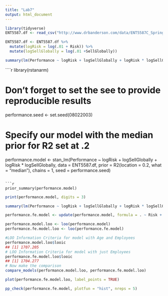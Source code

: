 ```yaml
---
title: "Lab7"
output: html_document
---
```


```r
library(tidyverse)
ENT5587.df <- read_csv("http://www.drbanderson.com/data/ENT5587C_Spring2018.csv")
```

```r
ENT5587.df <- ENT5587.df %>% 
  mutate(logRisk = log(.01 + Risk)) %>%
  mutate(logSellGlobally = log(.01 +SellGlobally))

summary(lm(Performance ~ logRisk + logSellGlobally + logRisk * logSellGlobally, data = ENT5587.df))$r.squared
```
````r
library(rstanarm)

# Don't forget to set the see to provide reproducible results
performance.seed <- set.seed(08022003)

# Specify our model with the median prior for R2 set at .2
performance.model <- stan_lm(Performance ~ logRisk + logSellGlobally + logRisk * logSellGlobally, data = ENT5587.df,
                             prior = R2(location = 0.2, what = "median"), 
                             chains = 1, seed = performance.seed)
```

```r
prior_summary(performance.model)
```

```r
print(performance.model, digits = 3)
```

```r
summary(lm(Performance ~ logRisk + logSellGlobally + logRisk * logSellGlobally, data = ENT5587.df))
```

```r
performance.fe.model <- update(performance.model, formula = . ~ Risk + SellGlobally)
```

```r
performance.model.loo <- loo(performance.model)
performance.fe.model.loo <- loo(performance.fe.model)

#LOO Information Criteria for model with Age and Employees
performance.model.loo$looic
## [1] 1707.205
# LOO Information Criteria for model with just Employees
performance.fe.model.loo$looic
## [1] 1704.277
# Now make the comparison
compare_models(performance.model.loo, performance.fe.model.loo)
```

```r
plot(performance.fe.model.loo, label_points = TRUE)
```

```r
pp_check(performance.fe.model, plotfun = "hist", nreps = 5)
```



